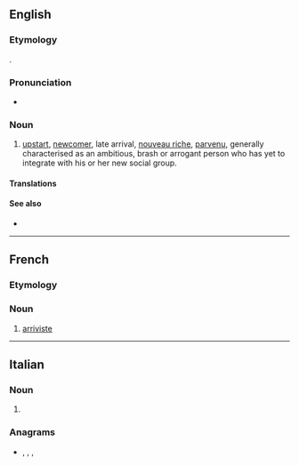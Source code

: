 ==English==

===Etymology===
{{bor|en|fr|arriviste}}.

===Pronunciation===
* {{IPA|/ˌæ.ɹɪˈviːst/|lang=en}}

===Noun===
{{en-noun}}

# [[upstart]], [[newcomer]], late arrival, [[nouveau riche]], [[parvenu]], generally characterised as an ambitious, brash or arrogant person who has yet to integrate with his or her new social group.

====Translations====
{{trans-see|upstart}}

====See also====
* {{l|en|social climber}}

----

==French==

===Etymology===
{{suffix|arriver|iste|lang=fr}}

===Noun===
{{fr-noun|mf}}

# [[#English|arriviste]]

----

==Italian==

===Noun===
{{head|it|noun plural form|g=f}}

# {{plural of|arrivista|lang=it}}

===Anagrams===
* {{l|it|riavresti}}, {{l|it|riservati}}, {{l|it|riversati}}, {{l|it|rivestirà}}